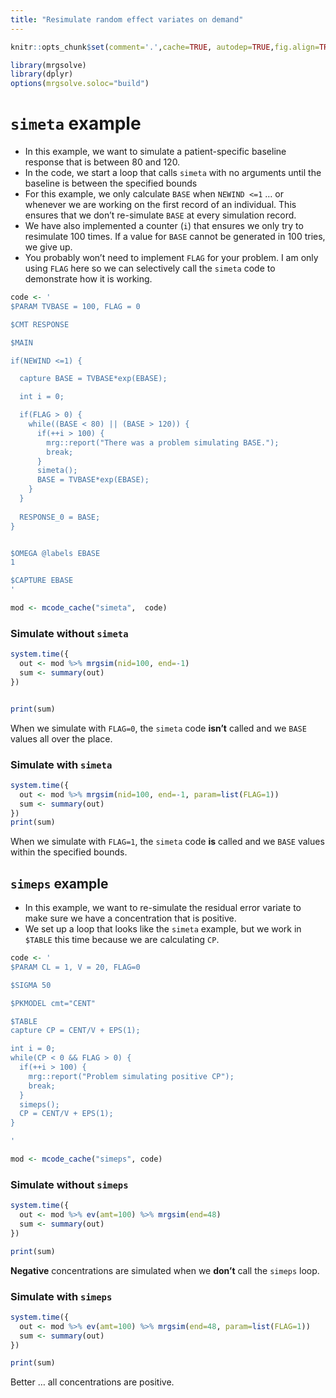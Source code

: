 ```yaml
---
title: "Resimulate random effect variates on demand"
---
```


```r
knitr::opts_chunk$set(comment='.',cache=TRUE, autodep=TRUE,fig.align=TRUE)
```
```r
library(mrgsolve)
library(dplyr)
options(mrgsolve.soloc="build")
```



# `simeta` example
 
- In this example, we want to simulate a patient-specific baseline response
that is between 80 and 120.
- In the code, we start a loop that calls `simeta` with no 
arguments until the baseline is between the specified bounds
- For this example, we only calculate
`BASE` when `NEWIND <=1` ... or whenever we are working on the 
first record of an individual.  This ensures that we don't re-simulate
`BASE` at every simulation record.
- We have also implemented a counter (`i`) that ensures we only
try to resimulate 100 times.  If a value for `BASE` cannot be
generated in 100 tries, we give up.  
- You probably won't need to implement `FLAG` for your problem. I am 
only using `FLAG` here so we can selectively call the `simeta` code
to demonstrate how it is working.
 


```r
code <- '
$PARAM TVBASE = 100, FLAG = 0

$CMT RESPONSE

$MAIN 

if(NEWIND <=1) {

  capture BASE = TVBASE*exp(EBASE);

  int i = 0;

  if(FLAG > 0) {
    while((BASE < 80) || (BASE > 120)) {
      if(++i > 100) {
        mrg::report("There was a problem simulating BASE.");
        break;
      }
      simeta();
      BASE = TVBASE*exp(EBASE);
    }
  }
  
  RESPONSE_0 = BASE;
}


$OMEGA @labels EBASE
1

$CAPTURE EBASE
'
```


```r
mod <- mcode_cache("simeta",  code)
```


### Simulate without `simeta`
```r
system.time({
  out <- mod %>% mrgsim(nid=100, end=-1)
  sum <- summary(out)
})


print(sum)

```


 
When we simulate with `FLAG=0`, the `simeta` code __isn't__ called and we
`BASE` values all over the place.
 

### Simulate with `simeta`
```r
system.time({
  out <- mod %>% mrgsim(nid=100, end=-1, param=list(FLAG=1))
  sum <- summary(out)
})
print(sum)

```

When we simulate with `FLAG=1`, the `simeta` code __is__ called and we
`BASE` values within the specified bounds.
 

## `simeps` example
 
- In this example, we want to re-simulate the residual error variate to 
make sure we have a concentration that is positive.
- We set up a loop that looks like the `simeta` example, but 
we work in `$TABLE` this time because we are calculating `CP`.

 
```r
code <- '
$PARAM CL = 1, V = 20, FLAG=0

$SIGMA 50

$PKMODEL cmt="CENT"

$TABLE
capture CP = CENT/V + EPS(1);

int i = 0;
while(CP < 0 && FLAG > 0) {
  if(++i > 100) {
    mrg::report("Problem simulating positive CP");
    break;
  }
  simeps();
  CP = CENT/V + EPS(1);
}

'
```


```r
mod <- mcode_cache("simeps", code)
```


### Simulate without `simeps`

```r
system.time({
  out <- mod %>% ev(amt=100) %>% mrgsim(end=48)
  sum <- summary(out)
})

print(sum)

```


__Negative__ concentrations are simulated when we __don't__ call the
`simeps` loop.
 

### Simulate with `simeps`

```r
system.time({
  out <- mod %>% ev(amt=100) %>% mrgsim(end=48, param=list(FLAG=1))
  sum <- summary(out)
})

print(sum)
```


 
Better ... all concentrations are positive.
 


